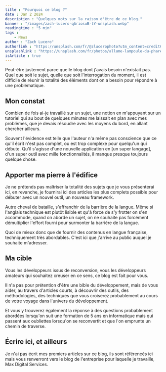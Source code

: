```yaml
---
title : "Pourquoi ce blog ?"
date : Jan 2 2024
description : "Quelques mots sur la raison d'être de ce blog."
banner : "/images/zach-lucero-qAriosuB-lY-unsplash.webp"
readingtime : "5 min"
tags :
    - News
author : "Zach Lucero"
authorlink : "https://unsplash.com/fr/@zlucerophoto?utm_content=creditCopyText&utm_medium=referral&utm_source=unsplash"
unsplashlink : "https://unsplash.com/fr/photos/allume-lampoule-du-phare-qAriosuB-lY?utm_content=creditCopyText&utm_medium=referral&utm_source=unsplash"
isArticle : true
---
```


Peut-être justement parce que le blog dont j'avais besoin n'existait pas. Quel que soit le sujet, quelle que soit l'interrogation du moment, il est difficile de réunir la totalité des éléments dont on a besoin pour répondre à une problématique.

## Mon constat

Combien de fois ai-je travaillé sur un sujet, une notion en m'appuyant sur un tutoriel qui au bout de quelques minutes me laissait en plan avec mes problèmes, que je devais résoudre avec les moyens du bord, en allant chercher ailleurs.

Souvent l'évidence est telle que l'auteur n'a même pas conscience que ce qu'il écrit n'est pas complet, ou est trop complexe pour quelqu'un qui débute. Qu'il s'agisse d'une nouvelle application en [un super langage], d'un super outil avec mille fonctionnalités, il manque presque toujours quelque chose.

## Apporter ma pierre à l'édifice

Je ne prétends pas maîtriser la totalité des sujets que je vous présenterai ici, en revanche, je fournirai ici des articles les plus complets possible pour débuter avec un nouvel outil, un nouveau framework.

Autre cheval de bataille, s'affranchir de la barrière de la langue. Même si l'anglais technique est plutôt lisible et qu'à force de s'y frotter on s'en accommode, quand on aborde un sujet, on ne souhaite pas forcément démultiplier l'effort fourni pour surmonter la barrière de la langue.

Quoi de mieux donc que de fournir des contenus en langue française, techniquement très abordables. C'est ici que j'arrive au public auquel je souhaite m'adresser.

## Ma cible

Vous les développeurs issus de reconversion, vous les développeurs amateurs qui souhaitez creuser en ce sens, ce blog est fait pour vous. 

Il n'a pas pour prétention d'être une bible du développement, mais de vous aider, au travers d'articles courts, à découvrir des outils, des méthodologies, des techniques que vous croiserez probablement au cours de votre voyage dans l'univers du développement.

Et vous y trouverez également la réponse à des questions probablement abordées lorsqu'on suit une formation de 5 ans en informatique mais qui passent aux oubliettes lorsqu'on se reconvertit et que l'on emprunte un chemin de traverse.

## Écrire ici, et ailleurs

Je n'ai pas écrit mes premiers articles sur ce blog, ils sont référencés ici mais vous renverront vers le blog de l'entreprise pour laquelle je travaille, Max Digital Services.

